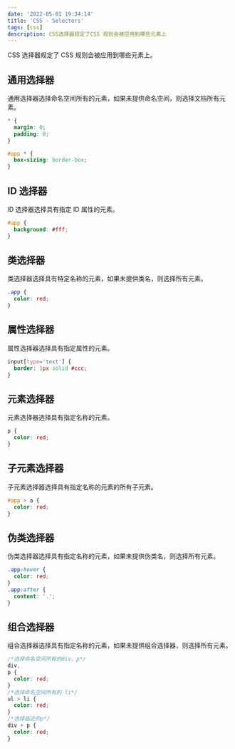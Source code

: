 ```yaml
---
date: '2022-05-01 19:34:14'
title: 'CSS - Selectors'
tags: [css]
description: CSS选择器规定了CSS 规则会被应用到哪些元素上
---
```


CSS 选择器规定了 CSS 规则会被应用到哪些元素上。

## 通用选择器

通用选择器选择命名空间所有的元素，如果未提供命名空间，则选择文档所有元素。

```css
* {
  margin: 0;
  padding: 0;
}

#app * {
  box-sizing: border-box;
}
```

## ID 选择器

ID 选择器选择具有指定 ID 属性的元素。

```css
#app {
  background: #fff;
}
```

## 类选择器

类选择器选择具有特定名称的元素，如果未提供类名，则选择所有元素。

```css
.app {
  color: red;
}
```

## 属性选择器

属性选择器选择具有指定属性的元素。

```css
input[type='text'] {
  border: 1px solid #ccc;
}
```

## 元素选择器

元素选择器选择具有指定名称的元素。

```css
p {
  color: red;
}
```

## 子元素选择器

子元素选择器选择具有指定名称的元素的所有子元素。

```css
#app > a {
  color: red;
}
```

## 伪类选择器

伪类选择器选择具有指定名称的元素，如果未提供伪类名，则选择所有元素。

```css
.app:hover {
  color: red;
}
.app:after {
  content: '.';
}
```

## 组合选择器

组合选择器选择具有指定名称的元素，如果未提供组合选择器，则选择所有元素。

```css
/*选择命名空间所有的div、p*/
div,
p {
  color: red;
}
/*选择命名空间所有的 li*/
ul > li {
  color: red;
}
/*选择临近的p*/
div + p {
  color: red;
}
```

